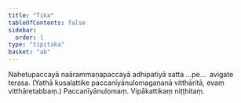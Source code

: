 ```yaml
---
title: "Tika"
tableOfContents: false
sidebar:
  order: 1
type: "tipitaka"
basket: "ab"
---
```



<DynamicBreadcrumb />

<Paragraph number="2433" type="center">
Nahetupaccayā naārammaṇapaccayā adhipatiyā satta …pe…  avigate terasa.
</Paragraph>

<Paragraph number="2434" type="center">
(Yathā kusalattike paccanīyānulomagaṇanā vitthāritā, evaṃ vitthāretabbaṃ.)

</Paragraph>

<Paragraph number="2435" type="center">
Paccanīyānulomaṃ.



</Paragraph>

<Paragraph number="2436" type="center">
Vipākattikaṃ niṭṭhitaṃ.
</Paragraph>